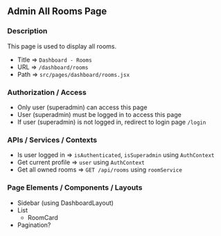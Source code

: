 ## Admin All Rooms Page

### Description

This page is used to display all rooms.

- Title => `Dashboard - Rooms`
- URL => `/dashboard/rooms`
- Path => `src/pages/dashboard/rooms.jsx`

### Authorization / Access

- Only user (superadmin) can access this page
- User (superadmin) must be logged in to access this page
- If user (superadmin) is not logged in, redirect to login page `/login`

### APIs / Services / Contexts

- Is user logged in => `isAuthenticated`, `isSuperadmin` using `AuthContext`
- Get current profile => `user` using `AuthContext`
- Get all owned rooms => `GET /api/rooms` using `roomService`

### Page Elements / Components / Layouts

- Sidebar (using DashboardLayout)
- List
  - RoomCard
- Pagination?
